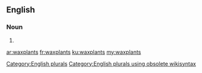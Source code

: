 ==English==

===Noun===
{{head|en}}

# {{plural of|waxplant}}

[[Category:English plurals]][[Category:English plurals using obsolete wikisyntax]]

[[ar:waxplants]]
[[fr:waxplants]]
[[ku:waxplants]]
[[my:waxplants]]